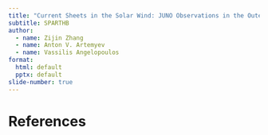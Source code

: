 ```yaml
---
title: "Current Sheets in the Solar Wind: JUNO Observations in the Outer Heliosphere"
subtitle: SPARTHB
author:
  - name: Zijin Zhang
  - name: Anton V. Artemyev
  - name: Vassilis Angelopoulos
format:
  html: default
  pptx: default
slide-number: true
---
```


<!-- 
See [share notes](../../beforerr/docs/research/topics/swd/index.qmd) for
- introduction
- formation mechanisms
-->


# References